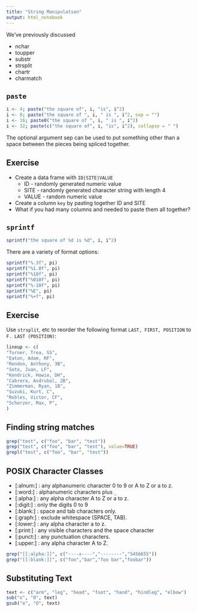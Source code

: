 ```yaml
---
title: "String Manipulation"
output: html_notebook
---
```


We've previously discussed

* nchar
* toupper
* substr
* strsplit
* chartr
* charmatch

## `paste`

```r
i <- 4; paste("the square of", i, "is", i^2)
i <- 8; paste("the square of ", i, " is ", i^2, sep = "")
i <- 16; paste0("the square of ", i, " is ", i^2)
i <- 32; paste(c("the square of", i, "is", i^2), collapse = " ")
```

The optional argument sep can be used to put something other than a space between the pieces being spliced together.

## Exercise

* Create a data frame with `ID|SITE|VALUE`
  * ID - randomly generated numeric value
  * SITE - randomly generated character string with length 4
  * VALUE - random numeric value
* Create a column `key` by pasting together ID and SITE
* What if you had many columns and needed to paste them all together?

## `sprintf`

```r
sprintf("the square of %d is %d", i, i^2)
```

There are a variety of format options:

```r
sprintf("%.3f", pi)
sprintf("%1.0f", pi)
sprintf("%10f", pi)
sprintf("%010f", pi)
sprintf("%-10f", pi)
sprintf("%E", pi)
sprintf("%+f", pi)
```

## Exercise

Use `strsplit`, etc to reorder the following format `LAST, FIRST, POSITION` to `F. LAST (POSITION)`:

```r
lineup <- c(
"Turner, Trea, SS",
"Eaton, Adam, RF",
"Rendon, Anthony, 3B",
"Soto, Juan, LF",
"Kendrick, Howie, DH",
"Cabrera, Asdrubal, 2B",
"Zimmerman, Ryan, 1B",
"Suzuki, Kurt, C",
"Robles, Victor, CF",
"Scherzer, Max, P",
)
```

## Finding string matches

```r
grep("test", c("foo", "bar", "test"))
grep("test", c("foo", "bar", "test"), value=TRUE)
grepl("test", c("foo", "bar", "test"))
```

## POSIX Character Classes

* [:alnum:] : any alphanumeric character 0 to 9 or A to Z or a to z.
* [:word:] : alphanumeric characters plus `_`
* [:alpha:] : any alpha character A to Z or a to z.
* [:digit:] : only the digits 0 to 9
* [:blank:] : space and tab characters only.
* [:graph:] : exclude whitespace (SPACE, TAB).
* [:lower:] : any alpha character a to z.
* [:print:] : any visible characters and the space character
* [:punct:] : any punctuation characters.
* [:upper:] : any alpha character A to Z.

```r
grep("[[:alpha:]]", c("----x----","--------","5456655"))
grep("[[:blank:]]", c("foo","bar","foo bar","foobar"))
```

## Substituting Text

```r
text <- c("arm", "leg", "head", "foot", "hand", "hindleg", "elbow")
sub("o", "O", text)
gsub("o", "O", text)
```
